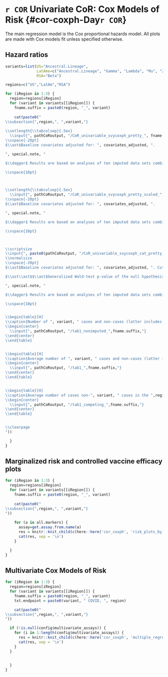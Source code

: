 # `r COR` Univariate CoR: Cox Models of Risk {#cor-coxph-Day`r COR`}

The main regression model is the Cox proportional hazards model. All plots are made with Cox models fit unless specified otherwise.

## Hazard ratios


```r

variants=list(US="Ancestral.Lineage",
              LatAme=c("Ancestral.Lineage", "Gamma", "Lambda", "Mu", "Zeta"),
              RSA="Beta")

regions=c("US","LatAm","RSA")

```


```r

for (iRegion in 1:3) {
  region=regions[iRegion]
  for (variant in variants[[iRegion]]) {
    fname.suffix = paste0(region, "_", variant)
    
    cat(paste0("
\\subsection{",region,", ",variant,"}    
    
\\setlength{\\tabcolsep}{.5ex}
  \\input{", pathCoRoutput, "/CoR_univariable_svycoxph_pretty_", fname.suffix, "}
\\vspace{-20pt}
$\\ast$Baseline covariates adjusted for: ", covariates_adjusted, ".

", special.note, "

$\\dagger$ Results are based on analyses of ten imputed data sets combined through Robin's rule.

\\vspace{10pt}



\\setlength{\\tabcolsep}{.5ex}
  \\input{", pathCoRoutput, "/CoR_univariable_svycoxph_pretty_scaled_", fname.suffix, "}
\\vspace{-20pt}
$\\ast$Baseline covariates adjusted for: ", covariates_adjusted, ". 

", special.note, "

$\\dagger$ Results are based on analyses of ten imputed data sets combined through Robin's rule.

\\vspace{10pt}



\\scriptsize
\\input{", paste0(pathCoRoutput, "/CoR_univariable_svycoxph_cat_pretty_", fname.suffix), "}
\\normalsize
\\vspace{-20pt}
$\\ast$Baseline covariates adjusted for: ", covariates_adjusted, ". Cutpoints (on the log10 scale): ", concatList(paste0("\\input{", pathCoRoutput, "/cutpoints_", all.markers, "_", study_name, "}"), sep=","), "

$\\ast\\ast$$\\ast$Generalized Wald-test p-value of the null hypothesis that the hazard rate is constant across the Lower, Middle, and Upper tertile groups.

", special.note, "

$\\dagger$ Results are based on analyses of ten imputed data sets combined through Robin's rule.

\\vspace{10pt}


\\begin{table}[H]
\\caption{Number of ", variant, " cases and non-cases (latter includes other variant cases) in the ",region," in the un-imputed dataset.}
\\begin{center}
  \\input{", pathCoRoutput, "/tab1_nonimputed_",fname.suffix,"}
\\end{center}
\\end{table}


\\begin{table}[H]
\\caption{Average number of ", variant, " cases and non-cases (latter includes other variant cases) in the ",region," across ten hotdeck imputed datasets.}
\\begin{center}
  \\input{", pathCoRoutput, "/tab1_",fname.suffix,"}
\\end{center}
\\end{table}


\\begin{table}[H]
\\caption{Average number of cases non-", variant, " cases in the ",region," across ten hotdeck imputed datasets.}
\\begin{center}
  \\input{", pathCoRoutput, "/tab1_competing_",fname.suffix,"}
\\end{center}
\\end{table}


\\clearpage
"))

  }
}

```


## Marginalized risk and controlled vaccine efficacy plots

```r
for (iRegion in 1:3) {
  region=regions[iRegion]
  for (variant in variants[[iRegion]]) {
    fname.suffix = paste0(region, "_", variant)
    
    cat(paste0("
\\subsection{",region,", ",variant,"}
"))
  
    for (a in all.markers) {
      assay=get.assay.from.name(a)
      res = knitr::knit_child(c(here::here('cor_coxph', 'risk_plots_by_assays.Rmd')), quiet = TRUE)
      cat(res, sep = '\n')
    }

  }
}


```





## Multivariate Cox Models of Risk

```r
for (iRegion in 1:3) {
  region=regions[iRegion]
  for (variant in variants[[iRegion]]) {
    fname.suffix = paste0(region, "_", variant)
    txt.endpoint = paste0(variant, " COVID, ", region)

    cat(paste0("
\\subsection{",region,", ",variant,"}
"))

  if (!is.null(config$multivariate_assays)) {
    for (i in 1:length(config$multivariate_assays)) {
      res = knitr::knit_child(c(here::here('cor_coxph', 'multiple_regression.Rmd')), quiet = TRUE)
      cat(res, sep = '\n')
    }
  }
    
    
  }
}
```

